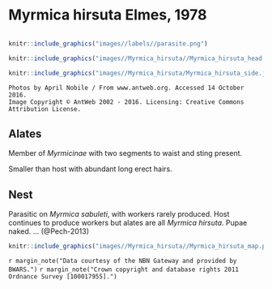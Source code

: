 # **Myrmica hirsuta** Elmes, 1978

```marginfigure
```

```r
knitr::include_graphics("images//labels//parasite.png")
```

```r
knitr::include_graphics("images//Myrmica_hirsuta//Myrmica_hirsuta_head.jpg")
```

```r
knitr::include_graphics("images//Myrmica_hirsuta/Myrmica_hirsuta_side.jpg")
```

```block
Photos by April Nobile / From www.antweb.org. Accessed 14 October 2016.
Image Copyright © AntWeb 2002 - 2016. Licensing: Creative Commons Attribution License.
```

## Alates
Member of *Myrmicinae* with two segments to waist and sting present.

Smaller than host with abundant long erect hairs.

## Nest
Parasitic on *Myrmica sabuleti*, with workers rarely produced. Host continues to produce workers but alates are all *Myrmica hirsuta*. Pupae naked. ... (@Pech-2013)

```r
knitr::include_graphics("images//Myrmica_hirsuta//Myrmica_hirsuta_map.png")
```
`r margin_note("Data courtesy of the NBN Gateway and provided by BWARS.")`
`r margin_note("Crown copyright and database rights 2011 Ordnance Survey [100017955].")`

\pagebreak